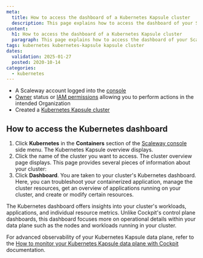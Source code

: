 ```yaml
---
meta:
  title: How to access the dashboard of a Kubernetes Kapsule cluster
  description: This page explains how to access the dashboard of your Scaleway Kubernetes Kapsule cluster
content:
  h1: How to access the dashboard of a Kubernetes Kapsule cluster
  paragraph: This page explains how to access the dashboard of your Scaleway Kubernetes Kapsule cluster
tags: kubernetes kubernetes-kapsule kapsule cluster
dates:
  validation: 2025-01-27
  posted: 2020-10-14
categories:
  - kubernetes
---
```


<Macro id="requirements" />

- A Scaleway account logged into the [console](https://console.scaleway.com)
- [Owner](/iam/concepts/#owner) status or [IAM permissions](/iam/concepts/#permission) allowing you to perform actions in the intended Organization
- Created a [Kubernetes Kapsule cluster](/kubernetes/how-to/create-cluster/)

## How to access the Kubernetes dashboard

1. Click **Kubernetes** in the **Containers** section of the [Scaleway console](https://console.scaleway.com) side menu. The Kubernetes Kapsule overview displays.
2. Click the name of the cluster you want to access. The cluster overview page displays. This page provides several pieces of information about your cluster:
3. Click **Dashboard**. You are taken to your cluster's Kubernetes dashboard.
   Here, you can troubleshoot your containerized application, manage the cluster resources, get an overview of applications running on your cluster, and create or modify certain resources.

<Message type="note">
  The Kubernetes dashboard offers insights into your cluster's workloads, applications, and individual resource metrics. Unlike Cockpit's control plane dashboards, this dashboard focuses more on operational details within your data plane such as the nodes and workloads running in your cluster.

  For advanced observability of your Kubernetes Kapsule data plane, refer to the [How to monitor your Kubernetes Kapsule data plane with Cockpit](/kubernetes/how-to/monitor-data-plane-with-cockpit/) documentation.
</Message>
